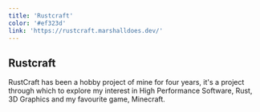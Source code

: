 ```yaml
---
title: 'Rustcraft'
color: '#ef323d'
link: 'https://rustcraft.marshalldoes.dev/'
---
```


## Rustcraft

RustCraft has been a hobby project of mine for four years, it's a project through which to explore my interest in
High Performance Software, Rust, 3D Graphics and my favourite game, Minecraft.

